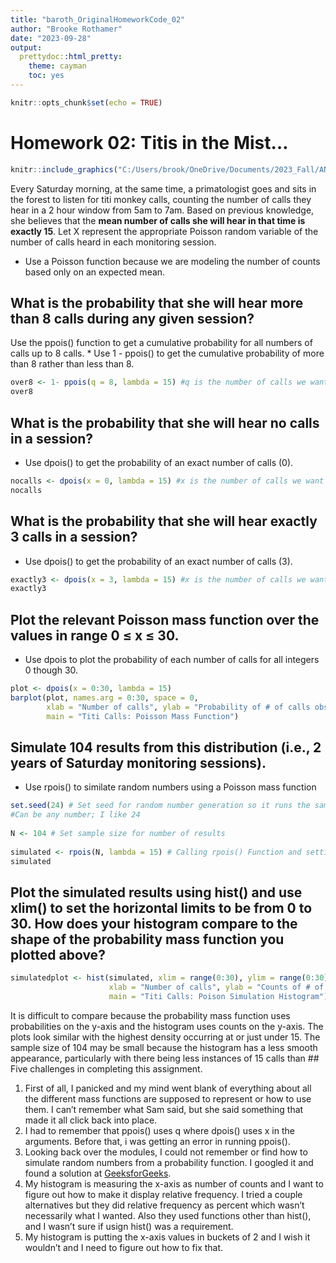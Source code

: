 ```yaml
---
title: "baroth_OriginalHomeworkCode_02"
author: "Brooke Rothamer"
date: "2023-09-28"
output: 
  prettydoc::html_pretty:
    theme: cayman
    toc: yes
---
```


```r
knitr::opts_chunk$set(echo = TRUE)
```
# Homework 02: Titis in the Mist…

```r
knitr::include_graphics("C:/Users/brook/OneDrive/Documents/2023_Fall/AN588/AN588-Week-3-baroth/titis.jpg")
```
<!-- PMB: So, your file isn't knitting for me (because I don't have the same path to the saved photo as you), I think if you change the path to get the photo to a link to the one in your Github, then it'll work for the both of us (I think I need to do this too on mine). Also, if you use this code:  ![caption](link to photo) then you can add a photo caption and citation!   -->
Every Saturday morning, at the same time, a primatologist goes and sits in the forest to listen for titi monkey calls, counting the number of calls they hear in a 2 hour window from 5am to 7am. Based on previous knowledge, she believes that the **mean number of calls she will hear in that time is exactly 15**. Let X represent the appropriate Poisson random variable of the number of calls heard in each monitoring session.

* Use a Poisson function because we are modeling the number of counts based only on an expected mean.

## What is the probability that she will hear more than 8 calls during any given session?

 Use the ppois() function to get a cumulative probability for all numbers of calls up to 8 calls. 
<!-- PMB: don't forget this is including eight too! -->
* Use 1 - ppois() to get the cumulative probability of more than 8 rather than less than 8.
```r
over8 <- 1- ppois(q = 8, lambda = 15) #q is the number of calls we want to know about #lambda is the expected mean
over8
```
## What is the probability that she will hear no calls in a session?

* Use dpois() to get the probability of an exact number of calls (0).
```r
nocalls <- dpois(x = 0, lambda = 15) #x is the number of calls we want to know about #lambda is the expected mean
nocalls
```
## What is the probability that she will hear exactly 3 calls in a session?

* Use dpois() to get the probability of an exact number of calls (3).
```r
exactly3 <- dpois(x = 3, lambda = 15) #x is the number of calls we want to know about #lambda is the expected mean
exactly3
```
## Plot the relevant Poisson mass function over the values in range 0 ≤ x ≤ 30.

* Use dpois to plot the probability of each number of calls for all integers 0 though 30.
```r
plot <- dpois(x = 0:30, lambda = 15)
barplot(plot, names.arg = 0:30, space = 0, 
        xlab = "Number of calls", ylab = "Probability of # of calls observed", 
        main = "Titi Calls: Poisson Mass Function")
```

## Simulate 104 results from this distribution (i.e., 2 years of Saturday monitoring sessions).

* Use rpois() to similate random numbers using a Poisson mass function
```r
set.seed(24) # Set seed for random number generation so it runs the same random numbers every time
#Can be any number; I like 24
  
N <- 104 # Set sample size for number of results
  
simulated <- rpois(N, lambda = 15) # Calling rpois() Function and setting the expected mean to 15
simulated
```
<!-- PMB: Oh interesting! I never thought to set the seed before this. Why did you chose to do it? So the numbers would stay the same? -->
## Plot the simulated results using hist() and use xlim() to set the horizontal limits to be from 0 to 30. How does your histogram compare to the shape of the probability mass function you plotted above?

```r
simulatedplot <- hist(simulated, xlim = range(0:30), ylim = range(0:30), 
                      xlab = "Number of calls", ylab = "Counts of # of calls observed", 
                      main = "Titi Calls: Poison Simulation Histogram")
```

It is difficult to compare because the probability mass function uses probabilities on the y-axis and the histogram uses counts on the y-axis. The plots look similar with the highest density occurring at or just under 15. The sample size of 104 may be small because the histogram has a less smooth appearance, particularly with there being less instances of 15 calls than 
<!-- I think you can still visually compare these graphs because its showing you how many of each mean was chosen in 104 picks (years) -->
## Five challenges in completing this assignment.

1. First of all, I panicked and my mind went blank of everything about all the different mass functions are supposed to represent or how to use them. I can't remember what Sam said, but she said something that made it all click back into place.
2. I had to remember that ppois() uses q where dpois() uses x in the arguments. Before that, i was getting an error in running ppois().
3. Looking back over the modules, I could not remember or find how to simulate random numbers from a probability function. I googled it and found a solution at [GeeksforGeeks](https://www.geeksforgeeks.org/compute-randomly-drawn-poisson-density-in-r-programming-rpois-function/).
4. My histogram is measuring the x-axis as number of counts and I want to figure out how to make it display relative frequency. I tried a couple alternatives but they did relative frequency as percent which wasn't necessarily what I wanted. Also they used functions other than hist(), and I wasn't sure if usign hist() was a requirement.
5. My histogram is putting the x-axis values in buckets of 2 and I wish it wouldn't and I need to figure out how to fix that. 

<!-- Brooke, I think you did an excellent job. It was very easy to follow. Our code looks very similar, if not at some points, the same! I really like how you comment on every line so I can see your train of thought. I also struggled remembering the difference of ppois() and dpois() but found ?ppois() super helpful. I also checked out the link you included! Nice! Also helpful. Question: Why do you want to switch your histogram to show frequency? I think to do this, you might have to do it within the rpois() function not the histogram one, but I'm not positive. I tried to look it up, but couldn't find anything helpful. Maybe you can do it using ggplot when we start using that later on. Anyways, I think the way you are critically analyzing the code is amazing and will allow you to be able to apply it to any future research analysis! Good job!! -Paige-->